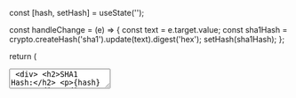 
  const [hash, setHash] = useState('');

  const handleChange = (e) => {
    const text = e.target.value;
    const sha1Hash = crypto.createHash('sha1').update(text).digest('hex');
    setHash(sha1Hash);
  };

  return (
    <div>
      <Textarea onChange={handleChange} />
      <div>
        <h2>SHA1 Hash:</h2>
        <p>{hash}</p>
      </div>
      <div>
      <h2>Documentation:</h2>
      <CustomLink href="/docs/hash/sha1" label="SHA1 Hash" text="SHA1 Hash">
        MD5 Hash
      </CustomLink>
      </div>
    </div>
  );
}